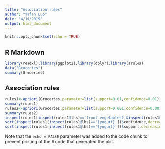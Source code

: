---
title: "Association rules"
author: "Yufan Luo"
date: "4/16/2019"
output: html_document
---

```{r setup, include=FALSE}
knitr::opts_chunk$set(echo = TRUE)
```

## R Markdown

```{r}
library(readxl);library(ggplot2);library(dplyr);library(arules)
data("Groceries")
summary(Groceries)
```

## Association rules

```{r}
rules1<-apriori(Groceries,parameter=list(support=0.01,confidence=0.01))
summary(rules1)
rules2<-apriori(Groceries,parameter=list(support=0.001,confidence=0.001))
summary(rules2)
inspect(rules1[inspect(rules1@lhs)=='{root vegetables}'&inspect(rules1@rhs)=='{beef}'])
sort(inspect(rules1[inspect(rules1@lhs)=='{yogurt}'])$confidence,decreasing=T)
sort(inspect(rules1[inspect(rules1@lhs)=='{yogurt}'])$support,decreasing=T)
```

Note that the `echo = FALSE` parameter was added to the code chunk to prevent printing of the R code that generated the plot.
